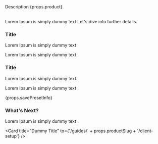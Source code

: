
<span>
  Description {props.product}.
</span>

<br />
<br />



Lorem Ipsum is simply dummy text 
Let's dive into further details.

### Title

Lorem Ipsum is simply dummy text 

Lorem Ipsum is simply dummy text 

### Title

Lorem Ipsum is simply dummy text.

Lorem Ipsum is simply dummy text .

<span>{props.savePresetInfo}</span>

### What's Next?

Lorem Ipsum is simply dummy text .

<Card
  title="Dummy Title"
  to={'/guides/' + props.productSlug + '/client-setup'}
/>
